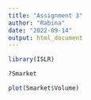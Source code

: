 ---
title: "Assignment 3"
author: "Rabina"
date: "2022-09-14"
output: html_document
---
```{r}
library(ISLR)

```


```{r}
?Smarket
```


```{r}
plot(Smarket$Volume)
```


```{r}

```


```{r}

```


```{r}

```

